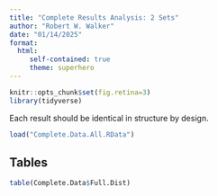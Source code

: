 ```yaml
---
title: "Complete Results Analysis: 2 Sets"
author: "Robert W. Walker"
date: "01/14/2025"
format:
  html:
     self-contained: true
     theme: superhero
---
```


```r
knitr::opts_chunk$set(fig.retina=3)
library(tidyverse)
```

Each result should be identical in structure by design.

```r
load("Complete.Data.All.RData")
```


## Tables

```r
table(Complete.Data$Full.Dist)
```

